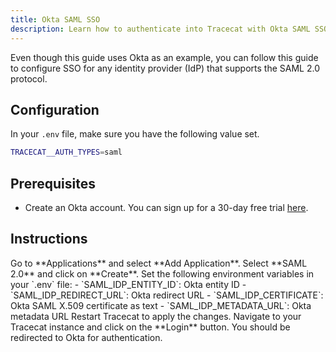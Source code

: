 ```yaml
---
title: Okta SAML SSO
description: Learn how to authenticate into Tracecat with Okta SAML SSO.
---
```


<Note>
    Even though this guide uses Okta as an example, you can follow this guide to configure SSO for any identity provider (IdP) that supports the SAML 2.0 protocol.
</Note>

## Configuration

In your `.env` file, make sure you have the following value set.

```bash
TRACECAT__AUTH_TYPES=saml
```

## Prerequisites

- Create an Okta account. You can sign up for a 30-day free trial [here](https://www.okta.com/free-trial/).

## Instructions

<Steps>
    <Step title="Create an Okta SAML app">
        Go to **Applications** and select **Add Application**.
        Select **SAML 2.0** and click on **Create**.
    </Step>
    <Step title="Configure SAML settings in environment variables">
        Set the following environment variables in your `.env` file:
        - `SAML_IDP_ENTITY_ID`: Okta entity ID
        - `SAML_IDP_REDIRECT_URL`: Okta redirect URL
        - `SAML_IDP_CERTIFICATE`: Okta SAML X.509 certificate as text
        - `SAML_IDP_METADATA_URL`: Okta metadata URL
    </Step>
    <Step title="Restart Tracecat instance">
        Restart Tracecat to apply the changes.
    </Step>
    <Step title="Test SSO configuration">
        Navigate to your Tracecat instance and click on the **Login** button.
        You should be redirected to Okta for authentication.
    </Step>
</Steps>
